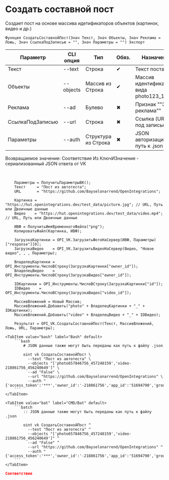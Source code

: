 ﻿---
sidebar_position: 2
description: Создать составной пост и другие функции для работы с VK в Открытом пакете интеграций - бесплатной open-source библиотеке интеграций для 1С:Предприятие 8, OneScript и CLI
keywords: [1C, 1С, 1С:Предприятие, 1С:Предприятие 8.3, API, Интеграция, Сервисы, Обмен, OneScript, CLI, VK]
---


# Создать составной пост
 Создает пост на основе массива идетификаторов объектов (картинок, видео и др.)



`Функция СоздатьСоставнойПост(Знач Текст, Знач Объекты, Знач Реклама = Ложь, Знач СсылкаПодЗаписью = "", Знач Параметры = "") Экспорт`

  | Параметр | CLI опция | Тип | Обяз. | Назначение |
  |-|-|-|-|-|
  | Текст | --text | Строка | &#x2714; | Текст поста |
  | Объекты | --objects | Массив из Строка | &#x2714; | Массив идентификаторов вида photo123_123 |
  | Реклама | --ad | Булево | &#x2716; | Признак ""Это реклама"" |
  | СсылкаПодЗаписью | --url | Строка | &#x2716; | Ссылка (URL) под записью |
  | Параметры | --auth | Структура из Строка | &#x2716; | JSON авторизации или путь к .json |

  
  Возвращаемое значение:   Соответствие Из КлючИЗначение - сериализованный JSON ответа от VK

<br/>




```bsl title="Пример использования для 1С:Предприятие/OneScript"
    Параметры = ПолучитьПараметрыВК();
    Текст     = "Пост из автотеста";
    URL       = "https://github.com/Bayselonarrend/OpenIntegrations";

    Картинка = "https://hut.openintegrations.dev/test_data/picture.jpg"; // URL, Путь или Двоичные данные
    Видео    = "https://hut.openintegrations.dev/test_data/video.mp4";   // URL, Путь или Двоичные данные

    ИВФ = ПолучитьИмяВременногоФайла("png");
    КопироватьФайл(Картинка, ИВФ);

    ЗагрузкаКартинки = OPI_VK.ЗагрузитьФотоНаСервер(ИВФ, Параметры)["response"][0];
    ЗагрузкаВидео    = OPI_VK.ЗагрузитьВидеоНаСервер(Видео, "Новое видео", , , Параметры);

    ВладелецКартинки = OPI_Инструменты.ЧислоВСтроку(ЗагрузкаКартинки["owner_id"]);
    ВладелецВидео    = OPI_Инструменты.ЧислоВСтроку(ЗагрузкаВидео["owner_id"]);

    IDКартинки = OPI_Инструменты.ЧислоВСтроку(ЗагрузкаКартинки["id"]);
    IDВидео    = OPI_Инструменты.ЧислоВСтроку(ЗагрузкаВидео["video_id"]);

    МассивВложений = Новый Массив;
    МассивВложений.Добавить("photo" + ВладелецКартинки + "_" + IDКартинки);
    МассивВложений.Добавить("video" + ВладелецВидео + "_" + IDВидео);

    Результат = OPI_VK.СоздатьСоставнойПост(Текст, МассивВложений, Ложь, URL, Параметры);
```
    

 <Tabs>
  
    <TabItem value="bash" label="Bash" default>
        ```bash
            # JSON данные также могут быть переданы как путь к файлу .json
            
            oint vk СоздатьСоставнойПост \
              --text "Пост из автотеста" \
              --objects "['photo657846756_457248159','video-218861756_456240649']" \
              --ad "False" \
              --url "https://github.com/Bayselonarrend/OpenIntegrations" \
              --auth "{'access_token':'***','owner_id':'-218861756','app_id':'51694790','group_id':'218861756'}"
        ```
    </TabItem>
  
    <TabItem value="bat" label="CMD/Bat" default>
        ```batch
            :: JSON данные также могут быть переданы как путь к файлу .json
            
            oint vk СоздатьСоставнойПост ^
              --text "Пост из автотеста" ^
              --objects "['photo657846756_457248159','video-218861756_456240649']" ^
              --ad "False" ^
              --url "https://github.com/Bayselonarrend/OpenIntegrations" ^
              --auth "{'access_token':'***','owner_id':'-218861756','app_id':'51694790','group_id':'218861756'}"
        ```
    </TabItem>
</Tabs>


```json title="Результат"
Соответствие
```
